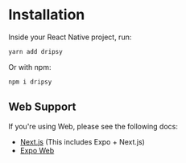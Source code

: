 # Installation

Inside your React Native project, run:

```bash
yarn add dripsy
```

Or with npm:

```bash
npm i dripsy
```

## Web Support

If you're using Web, please see the following docs:

- [Next.js](/web/next) (This includes Expo + Next.js)
- [Expo Web](/web/expo)
